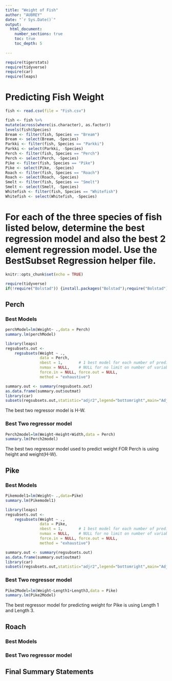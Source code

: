 ```yaml
---
title: "Weight of Fish"
author: "AUBREY"
date: "`r Sys.Date()`"  
output: 
  html_document:
    number_sections: true
    toc: true
    toc_depth: 5
    
---
```


```r
require(tigerstats)
require(tidyverse)
require(car)
require(leaps)
```

# Predicting Fish Weight
```r
fish <- read.csv(file = "Fish.csv")
```

```r
 
fish <- fish %>%
mutate(across(where(is.character), as.factor))
levels(fish$Species)
Bream <- filter(fish, Species == "Bream")
Bream <- select(Bream, -Species) 
Parkki <- filter(fish, Species == "Parkki")
Parkki <- select(Parkki, -Species) 
Perch <- filter(fish, Species == "Perch")
Perch <- select(Perch, -Species) 
Pike <- filter(fish, Species == "Pike")
Pike <- select(Pike, -Species) 
Roach <- filter(fish, Species == "Roach")
Roach <- select(Roach, -Species) 
Smelt <- filter(fish, Species == "Smelt")
Smelt <- select(Smelt, -Species) 
Whitefish <- filter(fish, Species == "Whitefish")
Whitefish <- select(Whitefish, -Species) 
```

# For each of the three species of fish listed below, determine the best regression model and also the best 2 element regression model. Use the BestSubset Regression helper file.

```r
knitr::opts_chunk$set(echo = TRUE)
```
```r
require(tidyverse)
if(!require("Bolstad")) {install.packages("Bolstad");require("Bolstad")}
```


## Perch

### Best Models
```r
perchModel=lm(Weight~ .,data = Perch)
summary.lm(perchModel)
```

```r
library(leaps)
regsubsets.out <-
    regsubsets(Weight ~ .,
               data = Perch,
               nbest = 1,       # 1 best model for each number of predictors
               nvmax = NULL,    # NULL for no limit on number of variables
               force.in = NULL, force.out = NULL,
               method = "exhaustive")

summary.out <- summary(regsubsets.out)
as.data.frame(summary.out$outmat)
library(car)
subsets(regsubsets.out,statistic="adjr2",legend="bottomright",main="Adjusted R^2")
```

The best two regressor model is H-W.

### Best Two regressor model
```r
Perch2model=lm(Weight~Height+Width,data = Perch)
summary.lm(Perch2model)
```
The best two regressor model used to predict weight FOR Perch is using height and weight(H-W).


## Pike

### Best Models

```r
Pikemodel1=lm(Weight~ .,data=Pike)
summary.lm(Pikemodel1)
```

```r
library(leaps)
regsubsets.out <-
    regsubsets(Weight ~ .,
               data = Pike,
               nbest = 1,       # 1 best model for each number of predictors
               nvmax = NULL,    # NULL for no limit on number of variables
               force.in = NULL, force.out = NULL,
               method = "exhaustive")

summary.out <- summary(regsubsets.out)
as.data.frame(summary.out$outmat)
library(car)
subsets(regsubsets.out,statistic="adjr2",legend="bottomright",main="Adjusted R^2")
```

### Best Two regressor model

```r
Pike2Model=lm(Weight~Length1+Length3,data = Pike)
summary.lm(Pike2Model)
```
The best regressor model for predicting weight for Pike is using Length 1 and Length 3.

## Roach


### Best Models

### Best Two regressor model

## Final Summary Statements